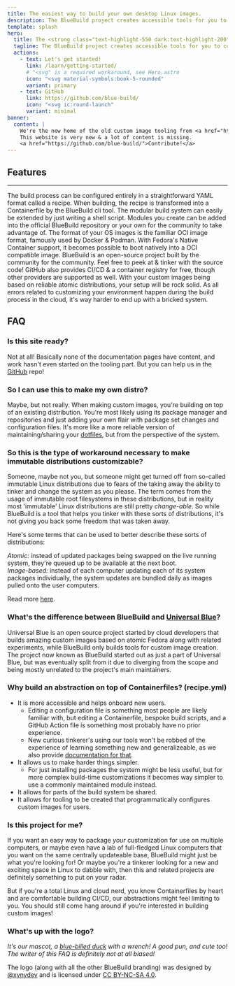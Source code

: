 ```yaml
---
title: The easiest way to build your own desktop Linux images.
description: The BlueBuild project creates accessible tools for you to configure, build & create custom images of atomic Fedora distributions.
template: splash
hero:
  title: The <strong class="text-highlight-550 dark:text-highlight-200">easiest</strong> way to build your own desktop Linux images.
  tagline: The BlueBuild project creates accessible tools for you to configure, build & create custom images of atomic Fedora distributions.
  actions:
    - text: Let's get started!
      link: /learn/getting-started/
      # "<svg" is a required workaround, see Hero.astro
      icon: "<svg material-symbols:book-5-rounded"
      variant: primary
    - text: GitHub
      link: https://github.com/blue-build/
      icon: "<svg ic:round-launch"
      variant: minimal
banner:
  content: | 
    We're the new home of the old custom image tooling from <a href="https://universal-blue.org/">Universal Blue</a>.
    This website is very new & a lot of content is missing. 
    <a href="https://github.com/blue-build/">Contribute!</a>
---
```



## Features

<hr class="opacity-0"/>
<CardGrid stagger>
	<Card title="Easy configuration" icon="material-symbols:edit-outline-rounded">
		The build process can be configured entirely in a straightforward YAML format called a recipe.
    When building, the recipe is transformed into a Containerfile by the BlueBuild cli tool.
	</Card>
	<Card title="Totally extensible" icon="material-symbols:extension-rounded">
		The modular build system can easily be extended by just writing a shell script.
    Modules you create can be added into the official BlueBuild repository or your own for the community to take advantage of.
	</Card>
	<Card title="Based on well-known standards" icon="material-symbols:book-2-rounded">
		The format of your OS images is the familiar OCI image format, famously used by Docker & Podman.
    With Fedora's Native Container support, it becomes possible to boot natively into a OCI compatible image.
	</Card>
	<Card title="Free & open-source" icon="ri:open-source-fill">
		BlueBuild is an open-source project built by the community for the community.
    Feel free to peek at & tinker with the source code!
    GitHub also provides CI/CD & a container registry for free, though other providers are supported as well.
	</Card>
  <Card title="Effortless reliability" icon="ph:scales-bold">
		With your custom images being based on reliable atomic distributions, your setup will be rock solid.
    As all errors related to customizing your environment happen during the build process in the cloud, it's way harder to end up with a bricked system.
	</Card>
</CardGrid>

## FAQ

### Is this site ready?

Not at all! Basically none of the documentation pages have content, and work hasn't even started on the tooling part.
But you can help us in the [GitHub](https://github.com/blue-build/website) repo!

### So I can use this to make my own distro?

Maybe, but not really. When making custom images, you're building on top of an existing distribution. You're most likely using its package manager and repositories and just adding your own flair with package set changes and configuration files. It's more like a more reliable version of maintaining/sharing your [dotfiles](https://wiki.archlinux.org/title/Dotfiles), but from the perspective of the system.

### So this is the type of workaround necessary to make immutable distributions customizable?

Someone, maybe not you, but someone might get turned off from so-called immutable Linux distributions due to fears of the taking away the ability to tinker and change the system as you please. The term comes from the usage of immutable root filesystems in these distributions, but in reality most 'immutable' Linux distributions are still pretty _change-able_. So while BlueBuild is a tool that helps you tinker with these sorts of distributions, it's not giving you back some freedom that was taken away.

Here's some terms that can be used to better describe these sorts of distributions:

_Atomic:_ instead of updated packages being swapped on the live running system, they're queued up to be available at the next boot.  
_Image-based:_ instead of each computer updating each of its system packages individually, the system updates are bundled daily as images pulled onto the user computers.

Read more [here](https://blog.verbum.org/2020/08/22/immutable-%E2%86%92-reprovisionable-anti-hysteresis/?ref=blue-build.org).

### What's the difference between BlueBuild and [Universal Blue](https://universal-blue.org/)?

Universal Blue is an open source project started by cloud developers that builds amazing custom images based on atomic Fedora along with related experiments, while BlueBuild only builds tools for custom image creation.
The project now known as BlueBuild started out as just a part of Universal Blue, but was eventually split from it due to diverging from the scope and being mostly unrelated to the project's main maintainers.

### Why build an abstraction on top of Containerfiles? (recipe.yml)

- It is more accessible and helps onboard new users. 
  - Editing a configuration file is something most people are likely familiar with, but editing a Containerfile, bespoke build scripts, and a GitHub Action file is something most probably have no prior experience.
  - New curious tinkerer's using our tools won't be robbed of the experience of learning something new and generalizeable, as we also provide [documentation for that](/how-to/from-scratch/).
- It allows us to make harder things simpler.
  - For just installing packages the system might be less useful, but for more complex build-time customizations it becomes way simpler to use a commonly maintained module instead.
- It allows for parts of the build system be shared.
- It allows for tooling to be created that programmatically configures custom images for users.

### Is this project for me?

If you want an easy way to package _your_ customization for use on multiple computers, or maybe even have a lab of full-fledged Linux computers that you want on the same centrally updateable base, BlueBuild might just be what you're looking for! Or maybe you're a tinkerer looking for a new and exciting space in Linux to dabble with, then this and related projects are definitely something to put on your radar.

But if you're a total Linux and cloud nerd, you know Containerfiles by heart and are comfortable building CI/CD, our abstractions might feel limiting to you. You should still come hang around if you're interested in building custom images!

### What's up with the logo?

_It's our mascot, a [blue-billed duck](https://en.wikipedia.org/wiki/Blue-billed_duck) with a wrench! A good pun, and cute too! The writer of this FAQ is definitely not at all biased!_

The logo (along with all the other BlueBuild branding) was designed by [@xynydev](https://github.com/xynydev) and is licensed under [CC BY-NC-SA 4.0](https://creativecommons.org/licenses/by-nc-sa/4.0/).